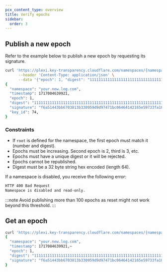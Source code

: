 ```yaml
---
pcx_content_type: overview
title: Verify epochs
sidebar:
  order: 3
---
```


## Publish a new epoch

Refer to the example below to publish a new epoch by requesting its signature.

```sh
curl 'https://plexi.key-transparency.cloudflare.com/namespaces/{namespace}/audits' \
      --header 'Content-Type: application/json' \
      --data '{"epoch": 1, "digest": "1111111111111111111111111111111111111111111111111111111111111111"}'
{
  "namespace": "your.new.log.com",
  "timestamp": 1717084639921,
  "epoch": 1,
  "digest": "1111111111111111111111111111111111111111111111111111111111111111",
  "signature": "f6a51443bb6703813b330959d9d97471bc06464142165e59733fa102a18b052782a5307d59c31b8b13c1af7dfff6f6e7bf44e880d44e26e96c50a72f72a30c07",
  "key_id": 74,
}
```

### Constraints

- If `root` is defined for the namespace, the first epoch must match it (number and digest).
- Epochs must be increasing. Second epoch is 2, third is 3, etc.
- Epochs must have a unique digest or it will be rejected.
- Epochs cannot be republished. 
- Digest must be a 32 byte string hex encoded (length 64).

If a namespace is disabled, you receive the following error:

```txt
HTTP 400 Bad Request
Namespace is disabled and read-only.
```

:::note
Avoid publishing more than 100 epochs as reset might not work beyond this threshold.
:::

## Get an epoch

```sh
curl 'https://plexi.key-transparency.cloudflare.com/namespaces/{namespace}/audits/1'
{
  "namespace": "your.new.log.com",
  "timestamp": 1717084639921,~
  "epoch": 1,
  "digest": "1111111111111111111111111111111111111111111111111111111111111111",
  "signature": "f6a51443bb6703813b330959d9d97471bc06464142165e59733fa102a18b052782a5307d59c31b8b13c1af7dfff6f6e7bf44e880d44e26e96c50a72f72a30c07"
}
```